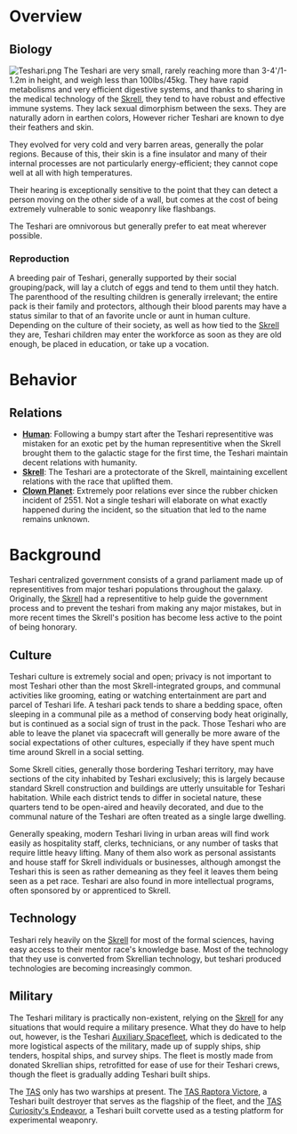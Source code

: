 <!---<blockquote><u>"While you invade native species and enslave them, We make the spark of creation inside another creature and see them rise to the stars." - [[Skrell]] Representitive introducing the teshari to the galactic stage.</u></blockquote>
Don't do this it's edgy--->
{{wip}}
{{toc_right}}
=Overview=
==Biology==
[[File:Teshari.png|left]]
The Teshari are very small, rarely reaching more than 3-4'/1-1.2m in height, and weigh less than 100lbs/45kg. They have rapid metabolisms and very efficient digestive systems, and thanks to sharing in the medical technology of the [[Skrell]], they tend to have robust and effective immune systems. They lack sexual dimorphism between the sexs. They are naturally adorn in earthen colors, However richer Teshari are known to dye their feathers and skin.

They evolved for very cold and very barren areas, generally the polar regions. Because of this, their skin is a fine insulator and many of their internal processes are not particularly energy-efficient; they cannot cope well at all with high temperatures.

Their hearing is exceptionally sensitive to the point that they can detect a person moving on the other side of a wall, but comes at the cost of being extremely vulnerable to sonic weaponry like flashbangs.

The Teshari are omnivorous but generally prefer to eat meat wherever possible.

===Reproduction===
A breeding pair of Teshari, generally supported by their social grouping/pack, will lay a clutch of eggs and tend to them until they hatch. The parenthood of the resulting children is generally irrelevant; the entire pack is their family and protectors, although their blood parents may have a status similar to that of an favorite uncle or aunt in human culture. Depending on the culture of their society, as well as how tied to the [[Skrell]] they are, Teshari children may enter the workforce as soon as they are old enough, be placed in education, or take up a vocation.

=Behavior=

==Relations==
*'''[[Human]]''':  Following a bumpy start after the Teshari representitive was mistaken for an exotic pet by the human representitive when the Skrell brought them to the galactic stage for the first time, the Teshari maintain decent relations with humanity.
*'''[[Skrell]]''':  The Teshari are a protectorate of the Skrell, maintaining excellent relations with the race that uplifted them.
*'''[[Clown|Clown Planet]]''': Extremely poor relations ever since the rubber chicken incident of 2551.  Not a single teshari will elaborate on what exactly happened during the incident, so the situation that led to the name remains unknown.

=Background=
Teshari centralized government consists of a grand parliament made up of representitives from major teshari populations throughout the galaxy.  Originally, the [[Skrell]] had a representitive to help guide the government process and to prevent the teshari from making any major mistakes, but in more recent times the Skrell's position has become less active to the point of being honorary.

==Culture==
Teshari culture is extremely social and open; privacy is not important to most Teshari other than the most Skrell-integrated groups, and communal activities like grooming, eating or watching entertainment are part and parcel of Teshari life. A teshari pack tends to share a bedding space, often sleeping in a communal pile as a method of conserving body heat originally, but is continued as a social sign of trust in the pack.  Those Teshari who are able to leave the planet via spacecraft will generally be more aware of the social expectations of other cultures, especially if they have spent much time around Skrell in a social setting.

Some Skrell cities, generally those bordering Teshari territory, may have sections of the city inhabited by Teshari exclusively; this is largely because standard Skrell construction and buildings are utterly unsuitable for Teshari habitation. While each district tends to differ in societal nature, these quarters tend to be open-aired and heavily decorated, and due to the communal nature of the Teshari are often treated as a single large dwelling.

Generally speaking, modern Teshari living in urban areas will find work easily as hospitality staff, clerks, technicians, or any number of tasks that require little heavy lifting. Many of them also work as personal assistants and house staff for Skrell individuals or businesses, although amongst the Teshari this is seen as rather demeaning as they feel it leaves them being seen as a pet race. Teshari are also found in more intellectual programs, often sponsored by or apprenticed to Skrell.

==Technology==
Teshari rely heavily on the [[Skrell]] for most of the formal sciences, having easy access to their mentor race's knowledge base.  Most of the technology that they use is converted from Skrellian technology, but teshari produced technologies are becoming increasingly common.

==Military==
The Teshari military is practically non-existent, relying on the [[Skrell]] for any situations that would require a military presence.  What they do have to help out, however, is the Teshari [[Auxiliary Spacefleet]], which is dedicated to the more logistical aspects of the military, made up of supply ships, ship tenders, hospital ships, and survey ships.  The fleet is mostly made from donated Skrellian ships, retrofitted for ease of use for their Teshari crews, though the fleet is gradually adding Teshari built ships.

The [[TAS]] only has two warships at present.  The [[TAS Raptora Victore]], a Teshari built destroyer that serves as the flagship of the fleet, and the [[TAS Curiosity's Endeavor]], a Teshari built corvette used as a testing platform for experimental weaponry.

{{Species}}